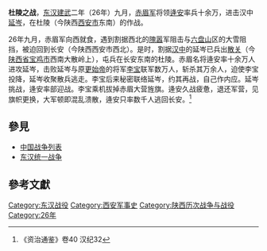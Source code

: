 {{Campaignbox 東漢統一戰爭}}
'''杜陵之战'''，[[东汉|东汉]][[建武_(东汉)|建武]]二年（26年）九月，[[赤眉军|赤眉军]]将领[[逄安|逄安]]率兵十余万，进击汉中[[延岑|延岑]]，在杜陵（今陕西[[西安市|西安市]]东南）的作战。

26年九月，赤眉军向西就食，遇到割据西北的[[隗嚣|隗嚣]]军阻击与[[六盘山|六盘山]]区的大雪阻挡，被迫回到长安（今陕西西安市西北）。是时，割据[[汉中|汉中]]的延岑已兵出[[散关|散关]]（今[[陕西省|陕西省]][[宝鸡市|宝鸡市]]西南大散岭上），屯兵在长安东南的杜陵。赤眉名将逄安率十余万人进攻延岑，击败延岑与原[[更始帝|更始帝]]的将军[[李宝_(汉朝)|李宝]]联军数万人，斩杀其万余人，迫使李宝投降，延岑收聚散兵逃走。李宝后来秘密联络延岑，约其再战，自己作内应。延岑挑战，逄安率部迎战。李宝乘机拔掉赤眉大营旌旗。逄安久战疲惫，退还军营，见旗帜更换，大军顿即混乱溃散，逄安只率数千人逃回长安。<ref>《资治通鉴》卷40 汉纪32</ref>

==參見==
*[[中国战争列表|中国战争列表]]
*[[东汉统一战争|东汉统一战争]]

==參考文獻==
{{reflist}}

{{DEFAULTSORT:D}}
[[Category:东汉战役|Category:东汉战役]]
[[Category:西安军事史|Category:西安军事史]]
[[Category:陕西历次战争与战役|Category:陕西历次战争与战役]]
[[Category:26年|Category:26年]]